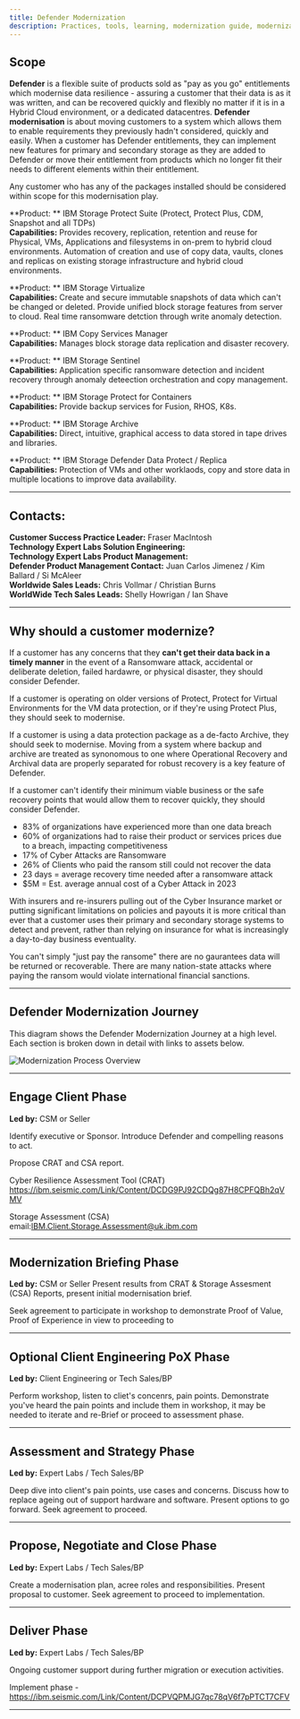 ---
title: Defender Modernization
description: Practices, tools, learning, modernization guide, modernization, quick links
---


## Scope

**Defender** is a flexible suite of products sold as "pay as you go" entitlements which modernise data resilience - assuring a customer that their data is as it was written,
and can be recovered quickly and flexibly no matter if it is in a Hybrid Cloud environment, or a dedicated datacentres.
**Defender modernisation** is about moving customers to a system which allows them to enable requirements they previously hadn't considered, quickly and easily. 
When a customer has Defender entitlements, they can implement new features for primary and secondary storage as they are added to Defender or move their entitlement from
products which no longer fit their needs to different elements within their entitlement.

Any customer who has any of the packages installed should be considered within scope for this modernisation play.

**Product: ** IBM Storage Protect Suite (Protect, Protect Plus, CDM, Snapshot and all TDPs) <br/>
**Capabilities:** Provides recovery, replication, retention and reuse for Physical, VMs, Applications and filesystems in on-prem to hybrid cloud environments.
Automation of creation and use of copy data, vaults, clones and replicas on existing storage infrastructure and hybrid cloud environments.

**Product: ** IBM Storage Virtualize <br/>
**Capabilities:** Create and secure immutable snapshots of data which can't be changed or deleted. Provide unified block storage features from server to cloud. 
Real time ransomware detction through write anomaly detection.

**Product: ** IBM Copy Services Manager <br/>
**Capabilities:** Manages block storage data replication and disaster recovery.

**Product: ** IBM Storage Sentinel <br/>
**Capabilities:** Application specific ransomware detection and incident recovery through anomaly deteection orchestration and copy management.

**Product: ** IBM Storage Protect for Containers <br/>
**Capabilities:** Provide backup services for Fusion, RHOS, K8s.

**Product: ** IBM Storage Archive <br/>
**Capabilities:** Direct, intuitive, graphical access to data stored in tape drives and libraries.

**Product: ** IBM Storage Defender Data Protect / Replica <br/>
**Capabilities:** Protection of VMs and other worklaods, copy and store data in multiple locations to improve data availability.

---

## Contacts:
**Customer Success Practice Leader:** Fraser MacIntosh <br/>
**Technology Expert Labs Solution Engineering:** <br/>
**Technology Expert Labs Product Management:** <br/>
**Defender Product Management Contact:** Juan Carlos Jimenez / Kim Ballard / Si McAleer <br/>
**Worldwide Sales Leads:** Chris Vollmar / Christian Burns <br/>
**WorldWide Tech Sales Leads:** Shelly Howrigan / Ian Shave <br/>

---

## Why should a customer modernize?

If a customer has any concerns that they **can't get their data back in a timely manner**
in the event of a Ransomware attack, accidental or deliberate deletion, failed hardawre, or physical disaster, they should consider Defender.

If a customer is operating on older versions of Protect, Protect for Virtual Environments for the VM data protection, or if they're using Protect Plus,
they should seek to modernise.

If a customer is using a data protection package as a de-facto Archive, they should seek to modernise. Moving from a system where backup and archive are treated as
synonomous to one where Operational Recovery and Archival data are properly separated for robust recovery is a key feature of Defender.

If a customer can't identify their minimum viable business or the safe recovery points that would allow them to recover quickly, they should consider Defender.

- 83% of organizations have experienced more than one data breach
- 60% of organizations had to raise their product or services prices due to a breach, impacting competitiveness
- 17% of Cyber Attacks are Ransomware
- 26% of Clients who paid the ransom still could not recover the data
- 23 days = average recovery time needed after a ransomware attack
- $5M = Est. average annual cost of a Cyber Attack in 2023

With insurers and re-insurers pulling out of the Cyber Insurance market or putting significant limitations on policies and payouts it is more critical than ever that 
a customer uses their primary and secondary storage systems to detect and prevent, rather than relying on insurance for what is increasingly a day-to-day business eventuality.

You can't simply "just pay the ransome" there are no gaurantees data will be returned or recoverable. There are many nation-state attacks where paying the ransom would violate
international financial sanctions. 

---

## Defender Modernization Journey
This diagram shows the Defender Modernization Journey at a high level. Each section is broken down in detail with links to assets below.

![Modernization Process Overview](../images/modernization-defender-overview.png)

---

## Engage Client Phase  
**Led by:** CSM or Seller

Identify executive or Sponsor. Introduce Defender and compelling reasons to act.

Propose CRAT and CSA report.

Cyber Resilience Assessment Tool (CRAT)
https://ibm.seismic.com/Link/Content/DCDG9PJ92CDQg87H8CPFQBh2qVMV

Storage Assessment (CSA)
email:IBM.Client.Storage.Assessment@uk.ibm.com

---

## Modernization Briefing Phase
**Led by:** CSM or Seller
Present results from CRAT & Storage Assesment (CSA) Reports, present initial modernisation brief.

Seek agreement to participate in workshop to demonstrate Proof of Value, Proof of Experience in view to proceeding to

---

## Optional Client Engineering PoX Phase
**Led by:** Client Engineering or Tech Sales/BP

Perform workshop, listen to cliet's concenrs, pain points. Demonstrate you've heard the pain points and include them in workshop,
it may be needed to iterate and re-Brief or proceed to assessment phase.

---

## Assessment and Strategy Phase
**Led by:** Expert Labs / Tech Sales/BP

Deep dive into client's pain points, use cases and concerns. Discuss how to replace ageing out of support hardware and software.
Present options to go forward. Seek agreement to proceed.

---

## Propose, Negotiate and Close Phase
**Led by:** Expert Labs / Tech Sales/BP

Create a modernisation plan, acree roles and responsibilities. Present proposal to customer. Seek agreement to proceed to implementation.

---

## Deliver Phase
**Led by:** Expert Labs / Tech Sales/BP

Ongoing customer support during further migration or execution activities.

Implement phase - https://ibm.seismic.com/Link/Content/DCPVQPMJG7qc78qV6f7pPTCT7CFV

---